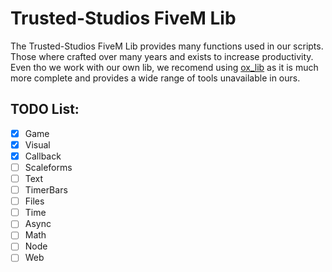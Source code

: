 # Trusted-Studios FiveM Lib

The Trusted-Studios FiveM Lib provides many functions used in our scripts. Those where crafted over many years and exists to increase productivity. Even tho we work with our own lib, we recomend using [ox_lib](https://github.com/overextended/ox_lib) as it is much more complete and provides a wide range of tools unavailable in ours.

## TODO List:

- [x] Game
- [x] Visual
- [x] Callback
- [ ] Scaleforms
- [ ] Text
- [ ] TimerBars
- [ ] Files
- [ ] Time
- [ ] Async
- [ ] Math
- [ ] Node
- [ ] Web